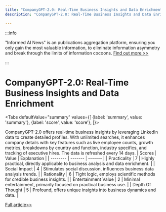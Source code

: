 ```yaml
---
title: "CompanyGPT-2.0: Real-Time Business Insights and Data Enrichment"
description: "CompanyGPT-2.0: Real-Time Business Insights and Data Enrichment"

---
```



:::info

"Informed AI News" is an publications aggregation platform, ensuring you only gain the most valuable information, to eliminate information asymmetry and break through the limits of information cocoons.  [Find out more >>](/)

:::

# CompanyGPT-2.0: Real-Time Business Insights and Data Enrichment


<Tabs
	defaultValue="summary"
	values={[
	{label: 'summary', value: 'summary'},
	{label: 'score', value: 'score'},
]}>
<TabItem value="summary">


CompanyGPT-2.0 offers real-time business insights by leveraging LinkedIn data to create detailed profiles. With unlimited searches, it enhances company details with key features such as live employee counts, growth metrics, breakdowns by country and function, industry specifics, and tracking of executive hires. The data is refreshed every 14 days.
</TabItem>
<TabItem value="score">
	| Scores     | Value   | Explanation |
	| -------- | ------- | ------- |
	| Practicality  | 7    | Highly practical, directly applicable to business analysis and data enrichment.    |
	| Social Impact | 4     | Stimulates social discussion, influences business data analysis trends.    |
	| Rationality    | 6    | Tight logic, employs scientific methods for credible business insights.    |
	| Entertainment Value    | 2    | Minimal entertainment, primarily focused on practical business use.    |
	| Depth Of Thought    | 5    | Profound, offers unique insights into business dynamics and data.    |
</TabItem>
</Tabs>

[Full article>>](https://www.producthunt.com/posts/companygpt-2-0)
